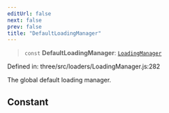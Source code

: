 ```yaml
---
editUrl: false
next: false
prev: false
title: "DefaultLoadingManager"
---
```


> `const` **DefaultLoadingManager**: [`LoadingManager`](../classes/Three.LoadingManager.html)

Defined in: three/src/loaders/LoadingManager.js:282

The global default loading manager.

## Constant
